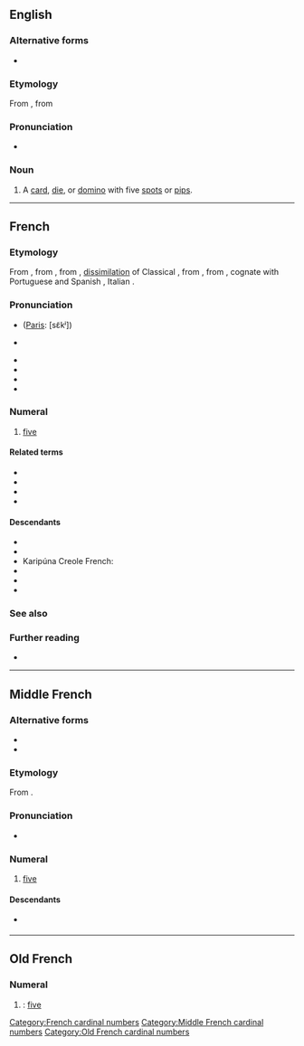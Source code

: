 ==English==

===Alternative forms===
* {{l|en|cinque}}

===Etymology===
From {{der|en|frm|cinq}}, from {{der|en|la|quīnque|}}

===Pronunciation===
* {{IPA|en|/sɪŋk/}}

===Noun===
{{en-noun}}

# {{lb|en|archaic|dice|card games|dominoes}} A [[card]], [[die]], or [[domino]] with five [[spot]]s or [[pip]]s.

----

==French==

===Etymology===
From {{inh|fr|frm|cinq}}, from {{inh|fr|fro|cinc}}, from {{inh|fr|VL.|*cinque}}, [[dissimilation]] of Classical {{inh|fr|la|quīnque||five}}, from {{inh|fr|itc-pro|*kʷenkʷe}}, from {{inh|fr|ine-pro|*pénkʷe}}, cognate with Portuguese and Spanish {{m|es|cinco}}, Italian {{m|it|cinque}}.

===Pronunciation===
* {{fr-IPA|cinque}} ([[Paris]]: [sɛ̃kʲ])
* {{q|archaic|before a consonant}} {{fr-IPA}}
* {{audio|fr|Fr-cinq-fr.ogg|Audio (France)}}
* {{audio|fr|Qc-cinq-2.ogg|Audio (Quebec)}}
* {{audio|fr|Qc-cinq-1.ogg|Audio (CAN)}}
* {{homophones|fr|scinque|scinques}}

===Numeral===
{{number box|fr|5}}
{{head|fr|numeral}}

# [[five]]
#: {{ux|fr|Mon père a '''cinq''' sœurs.|t=My father has '''five''' sisters.}}

====Related terms====
* {{l|fr|cinq-à-sept}}
* {{l|fr|cinquante}}
* {{l|fr|cinquième}}
* {{l|fr|quint}}

====Descendants====
* {{desc|gcr|senk}}
* {{desc|ht|senk}}
* Karipúna Creole French: {{l|kmv|sẽk}}
* {{desc|lou|senk}}
* {{desc|mfe|senk}}
* {{desc|crs|senk}}

===See also===
{{table:playing cards/fr}}

===Further reading===
* {{R:TLFi}}

[[Category:French cardinal numbers]]

----

==Middle French==

===Alternative forms===
* {{l|frm|cinc}}
* {{l|frm|cincq}}

===Etymology===
From {{inh|frm|fro|cinc}}.

===Pronunciation===
* {{IPA|frm|qual1=in isolation or before a vowel|/sĩːk/|qual2=before a consonant|/sĩː/}}

===Numeral===
{{head|frm|numeral|invariable}}

# [[five]]

====Descendants====
* {{desc|fr|cinq}} {{see desc}}

[[Category:Middle French cardinal numbers]]

----

==Old French==

===Numeral===
{{head|fro|numeral}}

# {{alternative form of|fro|cinc}}: [[five]]

[[Category:Old French cardinal numbers]]
